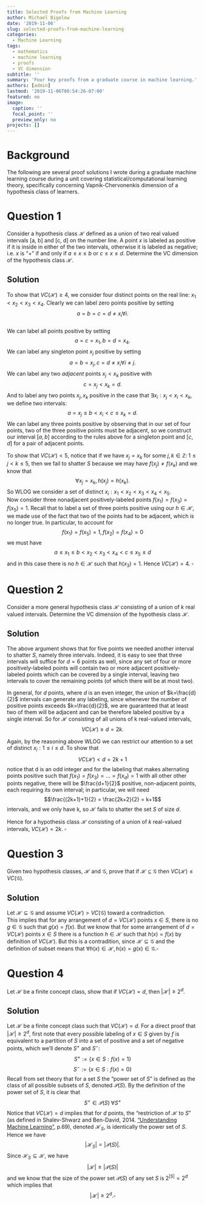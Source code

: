 ```yaml
---
title: Selected Proofs from Machine Learning
author: Michael Bigelow
date: '2019-11-06'
slug: selected-proofs-from-machine-learning
categories:
  - Machine Learning
tags:
  - mathematics
  - machine learning
  - proofs
  - VC dimension
subtitle: ''
summary: 'Four key proofs from a graduate course in machine learning.'
authors: [admin]
lastmod: '2019-11-06T00:54:26-07:00'
featured: no
image:
  caption: ''
  focal_point: ''
  preview_only: no
projects: []
---
```



# Background
The following are several proof solutions I wrote during a graduate machine learning course during a unit covering statistical/computational learning theory, specifically concerning Vapnik-Chervonenkis dimension of a hypothesis class of learners.

# Question 1
Consider a hypothesis class $\mathcal{H}$ defined as a union of two real valued intervals [a, b] and [c, d] on the number line. A point $x$ is labeled as positive if it is inside in either of the two intervals, otherwise it is labeled as negative; i.e. $x$ is "+" if and only if $a \le x \le b$ or  $c \le x \le d$. Determine the VC dimension of the hypothesis class $\mathcal{H}$.

## Solution
To show that $VC(\mathcal{H}) \geqslant 4$, we consider four distinct points on the real line: $x_1 < x_2 < x_3 < x_4$.  Clearly we can label zero points positive by setting 
$$a=b=c=d\neq x_i \forall i.$$  
We can label all points positive by setting 
$$a=c=x_1,b=d=x_4.$$ 
We can label any singleton point $x_j$ positive by setting 
$$a=b=x_j, c=d\neq x_i \forall i\neq j.$$
We can label any two $adjacent$ points $x_j<x_k$ positive with 
$$c=x_j < x_k = d.$$
And to label any two points $x_j, x_k$ positive in the case that $\exists x_i: x_j<x_i<x_k,$ we define two intervals:
$$a=x_j\leqslant b < x_i < c \leqslant x_k = d.$$
We can label any three points positive by observing that in our set of four points, two of the three positive points must be adjacent, so we construct our interval $[a,b]$ according to the rules above for a singleton point and $[c,d]$ for a pair of adjacent points. 

To show that $VC(\mathcal{H}) < 5$, notice that if we have $x_j=x_k$ for some $j,k \in \mathbb{Z}: \;1 \leqslant j<k\leqslant 5,$ then we fail to shatter $S$ because we may have $f(x_j)\neq f(x_k)$ and we know that $$\forall  x_j=x_k,  h(x_j)=h(x_k).$$  So WLOG we consider a set of distinct $x_i: x_1 < x_2 < x_3 < x_4 < x_5.$  
Now consider three nonadjacent positively-labeled points $f(x_1)=f(x_3)=f(x_5)=1.$  Recall that to label a set of three points positive using our $h \in \mathcal{H},$ we made use of the fact that two of the points had to be adjacent, which is no longer true.  In particular, to account for 
$$f(x_1)=f(x_5)=1,f(x_2)=f(x_4)=0$$
we must have
$$a \leqslant x_1 \leqslant b < x_2 <x_3 <x_4 <c \leqslant x_5 \leqslant d$$ and in this case there is no $h \in \mathcal{H}$ such that $h(x_3)=1$. Hence $VC(\mathcal{H}) = 4$. $\square$

# Question 2
Consider a more general hypothesis class $\mathcal{H}$ consisting of a union of $k$ real valued intervals. Determine the VC dimension of the hypothesis class $\mathcal{H}$.

## Solution
The above argument shows that for five points we needed another interval to shatter $S,$ namely three intervals.  Indeed, it is easy to see that three intervals will suffice for $d=6$ points as well, since any set of four or more positively-labeled points will contain two or more adjacent positively-labeled points which can be covered by a single interval, leaving two intervals to cover the remaining points (of which there will be at most two).

In general, for $d$ points, where $d$ is an even integer, the union of $k=\frac{d}{2}$ intervals can generate any labeling, since whenever the number of positive points exceeds $k=\frac{d}{2}$, we are guaranteed that at least two of them will be adjacent and can be therefore labeled positive by a single interval.  So for $\mathcal{H}$ consisting of all unions of k real-valued intervals, 
$$VC(\mathcal{H})\geqslant d = 2k.$$

Again, by the reasoning above WLOG we can restrict our attention to a set of distinct $x_i: 1\leqslant i \leqslant d.$ To show that 
$$VC(\mathcal{H})< d = 2k+1$$
notice that d is an odd integer and for the labeling that makes alternating points positive such that $f(x_1)=f(x_3)=...=f(x_d)=1$ with all other other points negative, there will be $\frac{d+1}{2}$ positive, non-adjacent points, each requiring its own interval; in particular, we will need 
$$\frac{(2k+1)+1}{2} = \frac{2k+2}{2} = k+1$$ intervals, and we only have k, so $\mathcal{H}$ fails to shatter the set $S$ of size $d.$

Hence for a hypothesis class $\mathcal{H}$ consisting of a union of $k$ real-valued intervals, $VC(\mathcal{H})= 2k.$ $\square$

# Question 3
Given two hypothesis classes, $\mathcal{H}$ and $\mathcal{G}$, prove that if $\mathcal{H} \subseteq \mathcal{G}$ then $VC(\mathcal{H})\leq VC(\mathcal{G})$.

## Solution
Let $\mathcal{H}\subseteq \mathcal{G}$ and assume $VC(\mathcal{H})>VC(\mathcal{G})$ toward a contradiction.  
This implies that for any arrangement of $d=VC(\mathcal{H})$ points $x \in S,$ there is no $g\in \mathcal{G}$ such that $g(x)=f(x).$  But we know that for some arrangement of $d=VC(\mathcal{H})$ points $x \in S$ there is a function $h \in \mathcal{H}$ such that $h(x)=f(x)$ by definition of $VC(\mathcal{H}).$  But this is a contradition, since $\mathcal{H}\subseteq \mathcal{G}$ and the definition of subset means that 
$\forall h(x) \in \mathcal{H}, h(x)=g(x)\in \mathcal{G}. \square$

# Question 4
Let $\mathcal{H}$ be a finite concept class, show that if $VC(\mathcal{H})=d$, then $|\mathcal{H}|\geq 2^d$.

## Solution
Let $\mathcal{H}$ be a finite concept class such that $VC(\mathcal{H})=d$. For a direct proof that $|\mathcal{H}|\geq 2^d$, first note that every possible labeling of $x \in S$ given by $f$ is equivalent to a partition of $S$ into a set of positive and a set of negative points, which we'll denote $S^+$ and $S^-:$
$$S^+:=\{x \in S:f(x)=1\}$$ 
$$S^-:=\{x \in S:f(x)=0\}$$
Recall from set theory that for a set $S$ the "power set of $S$" is defined as the class of all possible subsets of $S,$ denoted $\mathcal{P}(S)$. By the definition of the power set of $S,$ it is clear that
$$S^+ \in \mathcal{P}(S)\; \forall S^+$$
Notice that $VC(\mathcal{H})=d$ implies that for $d$ points, the "restriction of $\mathcal{H}$ to $S$" (as defined in Shalev-Shwarz and Ben-David, 2014. ["Understanding Machine Learning"](https://www.cs.huji.ac.il/~shais/UnderstandingMachineLearning/understanding-machine-learning-theory-algorithms.pdf), p.69), denoted $\mathcal{H}_S,$ is identically the power set of $S.$ Hence we have 
$$|\mathcal{H}_S|=|\mathcal{P}(S)|.$$ Since $\mathcal{H}_S \subseteq \mathcal{H},$ we have
$$|\mathcal{H}|\geq |\mathcal{P}(S)|$$
and we know that the size of the power set $\mathcal{P}(S)$ of any set $S$ is $2^{|S|}=2^d$ which implies that  
$$|\mathcal{H}|\geq 2^d.\square$$
